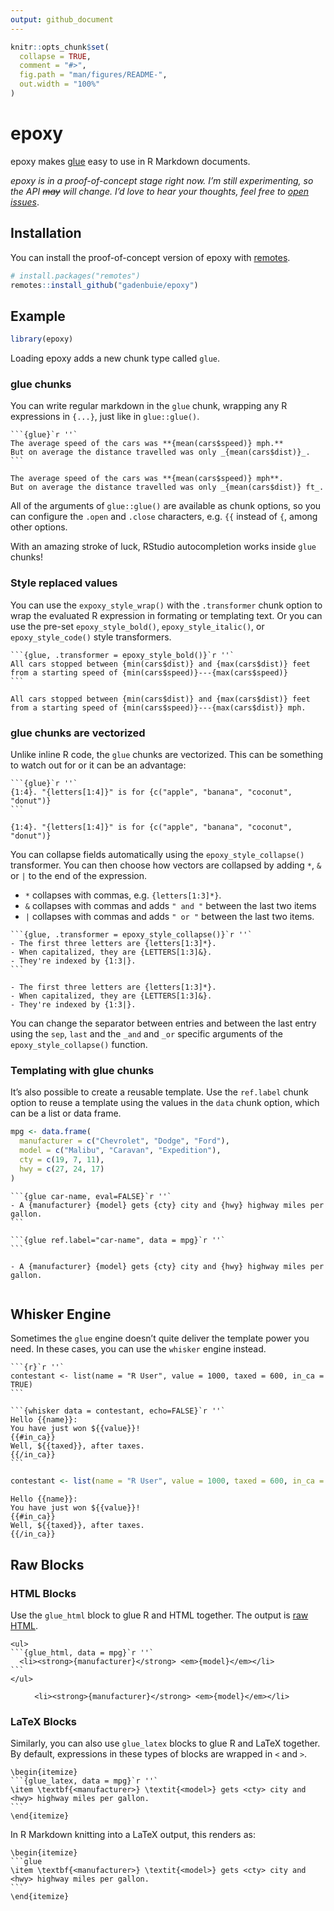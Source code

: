 ```yaml
---
output: github_document
---
```


<!-- README.md is generated from README.Rmd. Please edit that file -->

```r
knitr::opts_chunk$set(
  collapse = TRUE,
  comment = "#>",
  fig.path = "man/figures/README-",
  out.width = "100%"
)
```

# epoxy

<!-- badges: start -->
<!-- badges: end -->

epoxy makes [glue] easy to use in R Markdown documents.

_epoxy is in a proof-of-concept stage right now._
_I'm still experimenting, so the API ~~may~~ will change._
_I'd love to hear your thoughts, feel free to [open issues](https://github.com/gadenbuie/epoxy/issues)_.

## Installation

You can install the proof-of-concept version of epoxy with [remotes].

```r
# install.packages("remotes")
remotes::install_github("gadenbuie/epoxy")
```

## Example

```r
library(epoxy)
```

Loading epoxy adds a new chunk type called `glue`.

### glue chunks

You can write regular markdown in the `glue` chunk,
wrapping any R expressions in `{...}`,
just like in `glue::glue()`.

````
```{glue}`r ''`
The average speed of the cars was **{mean(cars$speed)} mph.**
But on average the distance travelled was only _{mean(cars$dist)}_.
```
````

```glue
The average speed of the cars was **{mean(cars$speed)} mph**.
But on average the distance travelled was only _{mean(cars$dist)} ft_.
```

All of the arguments of `glue::glue()` are available as chunk options,
so you can configure the `.open` and `.close` characters,
e.g. `{{` instead of `{`,
among other options.

With an amazing stroke of luck,
RStudio autocompletion works inside `glue` chunks!

### Style replaced values

You can use the `expoxy_style_wrap()` with the `.transformer` chunk option
to wrap the evaluated R expression in formating or templating text.
Or you can use the pre-set 
`epoxy_style_bold()`, `epoxy_style_italic()`, or `epoxy_style_code()`
style transformers.

````
```{glue, .transformer = epoxy_style_bold()}`r ''`
All cars stopped between {min(cars$dist)} and {max(cars$dist)} feet
from a starting speed of {min(cars$speed)}---{max(cars$speed)}
```
````

```glue
All cars stopped between {min(cars$dist)} and {max(cars$dist)} feet
from a starting speed of {min(cars$speed)}---{max(cars$dist)} mph.
```

### glue chunks are vectorized

Unlike inline R code, the `glue` chunks are vectorized.
This can be something to watch out for or it can be an advantage:

````
```{glue}`r ''`
{1:4}. "{letters[1:4]}" is for {c("apple", "banana", "coconut", "donut")}
```
````

```glue
{1:4}. "{letters[1:4]}" is for {c("apple", "banana", "coconut", "donut")}
```

You can collapse fields automatically using the `epoxy_style_collapse()` transformer.
You can then choose how vectors are collapsed by adding `*`, `&` or `|` 
to the end of the expression.

- `*` collapses with commas, e.g. `{letters[1:3]*}`.
- `&` collapses with commas and adds `" and "` between the last two items
- `|` collapses with commas and adds `" or "` between the last two items.

````
```{glue, .transformer = epoxy_style_collapse()}`r ''`
- The first three letters are {letters[1:3]*}.
- When capitalized, they are {LETTERS[1:3]&}.
- They're indexed by {1:3|}.
```
````

```glue
- The first three letters are {letters[1:3]*}.
- When capitalized, they are {LETTERS[1:3]&}.
- They're indexed by {1:3|}.
```

You can change the separator between entries and between the last entry
using the `sep`, `last` and the `_and` and `_or` specific arguments
of the `epoxy_style_collapse()` function.

### Templating with glue chunks

It's also possible to create a reusable template.
Use the `ref.label` chunk option to reuse a template 
using the values in the `data` chunk option,
which can be a list or data frame.

```r
mpg <- data.frame(
  manufacturer = c("Chevrolet", "Dodge", "Ford"),
  model = c("Malibu", "Caravan", "Expedition"),
  cty = c(19, 7, 11),
  hwy = c(27, 24, 17)
)
```

````
```{glue car-name, eval=FALSE}`r ''`
- A {manufacturer} {model} gets {cty} city and {hwy} highway miles per gallon.
```

```{glue ref.label="car-name", data = mpg}`r ''`
```
````

```glue
- A {manufacturer} {model} gets {cty} city and {hwy} highway miles per gallon.
```

```glue
```

## Whisker Engine

Sometimes the `glue` engine doesn't quite deliver the template power you need.
In these cases, you can use the `whisker` engine instead.

````
```{r}`r ''`
contestant <- list(name = "R User", value = 1000, taxed = 600, in_ca = TRUE)
```

```{whisker data = contestant, echo=FALSE}`r ''`
Hello {{name}}:
You have just won ${{value}}!
{{#in_ca}}
Well, ${{taxed}}, after taxes.
{{/in_ca}}
```
````

```r
contestant <- list(name = "R User", value = 1000, taxed = 600, in_ca = TRUE)
```

```whisker
Hello {{name}}:
You have just won ${{value}}!
{{#in_ca}}
Well, ${{taxed}}, after taxes.
{{/in_ca}}
```

## Raw Blocks

### HTML Blocks

Use the `glue_html` block to glue R and HTML together.
The output is [raw HTML](https://pandoc.org/MANUAL.html#raw-htmltex).

````
<ul>
```{glue_html, data = mpg}`r ''`
  <li><strong>{manufacturer}</strong> <em>{model}</em></li>
```
</ul>
````

<ul>
```glue_html
  <li><strong>{manufacturer}</strong> <em>{model}</em></li>
```
</ul>

### LaTeX Blocks

Similarly, you can also use `glue_latex` blocks to glue R and LaTeX together.
By default, expressions in these types of blocks are wrapped in `<` and `>`.

````
\begin{itemize}
```{glue_latex, data = mpg}`r ''`
\item \textbf{<manufacturer>} \textit{<model>} gets <cty> city and <hwy> highway miles per gallon.
```
\end{itemize}
````

In R Markdown knitting into a LaTeX output,
this renders as:

````
\begin{itemize}
```glue
\item \textbf{<manufacturer>} \textit{<model>} gets <cty> city and <hwy> highway miles per gallon.
```
\end{itemize}
````

[glue]: https://glue.tidyverse.org
[remotes]: https://remotes.r-lib.org
